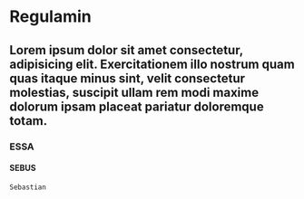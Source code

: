 # Regulamin

## Lorem ipsum dolor sit amet consectetur, adipisicing elit. Exercitationem illo nostrum quam quas itaque minus sint, velit consectetur molestias, suscipit ullam rem modi maxime dolorum ipsam placeat pariatur doloremque totam.

### ESSA

#### SEBUS

```
Sebastian
```

